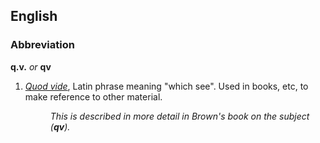 ==English==
===Abbreviation===
'''q.v.''' ''or'' '''qv'''

#''[[Quod vide]]'', Latin phrase meaning "which see".  Used in books, etc, to make reference to other material.
#:''This is described in more detail in Brown's book on the subject ('''qv''').''